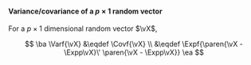 :::{#def-cov-vec-x}

#### Variance/covariance of a $p \times 1$ random vector

For a $p \times 1$ dimensional random vector $\vX$,

$$
\ba
\Varf{\vX}
&\eqdef \Covf{\vX}
\\
&\eqdef \Expf{\paren{\vX - \Expp\vX}\' \paren{\vX - \Expp\vX}}
\ea
$$

:::
